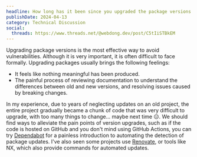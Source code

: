 ```yaml
---
headline: How long has it been since you upgraded the package versions of your project?
publishDate: 2024-04-13
category: Technical Discussion
social:
  threads: https://www.threads.net/@webdong.dev/post/C5tIiSTBkEM
---
```


Upgrading package versions is the most effective way to avoid vulnerabilities. Although it is very important, it is often difficult to face formally. Upgrading packages usually brings the following feelings:

- It feels like nothing meaningful has been produced.
- The painful process of reviewing documentation to understand the differences between old and new versions, and resolving issues caused by breaking changes.

In my experience, due to years of neglecting updates on an old project, the entire project gradually became a chunk of code that was very difficult to upgrade, with too many things to change... maybe next time 😑. We should find ways to alleviate the pain points of version upgrades, such as if the code is hosted on GitHub and you don't mind using GitHub Actions, you can try [Dependabot](https://docs.github.com/en/code-security/getting-started/dependabot-quickstart-guide) for a painless introduction to automating the detection of package updates. I've also seen some projects use [Renovate](https://docs.renovatebot.com/), or tools like NX, which also provide commands for automated updates.
